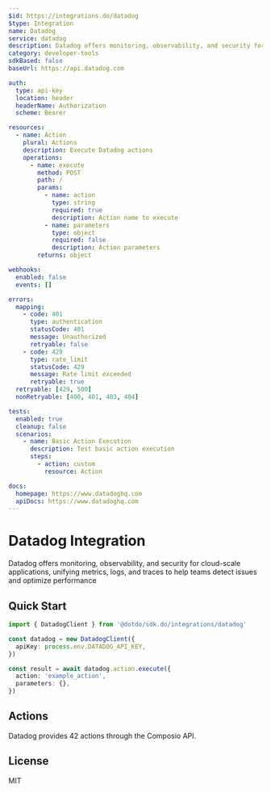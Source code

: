 ```yaml
---
$id: https://integrations.do/datadog
$type: Integration
name: Datadog
service: datadog
description: Datadog offers monitoring, observability, and security for cloud-scale applications, unifying metrics, logs, and traces to help teams detect issues and optimize performance
category: developer-tools
sdkBased: false
baseUrl: https://api.datadog.com

auth:
  type: api-key
  location: header
  headerName: Authorization
  scheme: Bearer

resources:
  - name: Action
    plural: Actions
    description: Execute Datadog actions
    operations:
      - name: execute
        method: POST
        path: /
        params:
          - name: action
            type: string
            required: true
            description: Action name to execute
          - name: parameters
            type: object
            required: false
            description: Action parameters
        returns: object

webhooks:
  enabled: false
  events: []

errors:
  mapping:
    - code: 401
      type: authentication
      statusCode: 401
      message: Unauthorized
      retryable: false
    - code: 429
      type: rate_limit
      statusCode: 429
      message: Rate limit exceeded
      retryable: true
  retryable: [429, 500]
  nonRetryable: [400, 401, 403, 404]

tests:
  enabled: true
  cleanup: false
  scenarios:
    - name: Basic Action Execution
      description: Test basic action execution
      steps:
        - action: custom
          resource: Action

docs:
  homepage: https://www.datadoghq.com
  apiDocs: https://www.datadoghq.com
---
```


# Datadog Integration

Datadog offers monitoring, observability, and security for cloud-scale applications, unifying metrics, logs, and traces to help teams detect issues and optimize performance

## Quick Start

```typescript
import { DatadogClient } from '@dotdo/sdk.do/integrations/datadog'

const datadog = new DatadogClient({
  apiKey: process.env.DATADOG_API_KEY,
})

const result = await datadog.action.execute({
  action: 'example_action',
  parameters: {},
})
```

## Actions

Datadog provides 42 actions through the Composio API.

## License

MIT
